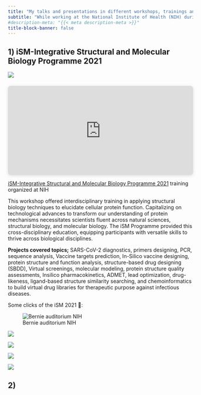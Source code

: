 ```yaml
---
title: "My talks and presentations in different workshops, trainings and webinars"
subtitle: "While working at the National Institute of Health (NIH) during the COVID-19 pandemic from early 2020 through 2022, I trained and supervised multiple undergraduate and graduate students in performing research on protein structures, interactions, and dynamics"
#description-meta: "{{< meta description-meta >}}"
title-block-banner: false
---
```


## 1) iSM-Integrative Structural and Molecular Biology Programme 2021

::: grid
::: {.g-col-12 .g-col-md-2}
[![](/files/images/ism.jpg)](https://ullahsamee.github.io/est603-energy-systems-analysis-2022-fall/)
:::

::: {.g-col-12 .g-col-md-10}
::: {style="position: relative; width: 100%; height: 0; padding-top: 48.1481%;  padding-bottom: 0; box-shadow: 0 2px 8px 0 rgba(63,69,81,0.16); margin-top: 1.6em; margin-bottom: 0.9em; overflow: hidden;  border-radius: 8px; will-change: transform;"}
<iframe loading="lazy" style="position: absolute; width: 100%; height: 100%; top: 0; left: 0; border: none; padding: 0;margin: 0;" src="https://www.canva.com/design/DAEplpadL3Y/view?embed" allowfullscreen="allowfullscreen" allow="fullscreen">

</iframe>
:::

<a href="https:&#x2F;&#x2F;www.canva.com&#x2F;design&#x2F;DAEplpadL3Y&#x2F;view?utm_content=DAEplpadL3Y&amp;utm_campaign=designshare&amp;utm_medium=embeds&amp;utm_source=link" target="_blank" rel="noopener">iSM-Integrative Structural and Molecular Biology Programme 2021</a> training organized at NIH

This workshop offered interdisciplinary training in applying structural biology techniques to elucidate cellular protein function. Capitalizing on technological advances to transform our understanding of protein mechanisms necessitates scientists fluent across natural sciences, structural biology, and molecular biology. The iSM Programme provided this cross-disciplinary education, equipping participants with versatile skills to thrive across biological disciplines.

**Projects covered topics;** SARS-CoV-2 diagnostics, primers designing, PCR, sequence analysis, Vaccine targets prediction, In-Silico vaccine designing, protein structure and function analysis, structure-based drug designing (SBDD), Virtual screenings, molecular modeling, protein structure quality assessments, Insilico pharmacokinetics, ADMET, lead optimization, drug-likeness, ligand-based structure similarity searching, and chemoinformatics to build virtual drug libraries for therapeutic purpose against infectious diseases.
:::
:::

Some clicks of the iSM 2021 📸:

![Bernie auditorium NIH](images/PXL_20210806_054026705~2-01.jpg)

![](images/PXL_20210806_054022884.jpg)

![](images/PXL_20210806_054014317.jpg)

![](images/PXL_20211008_063816967.MP-01.jpg)

![](images/PXL_20211008_072058997.MP.jpg)

## 2) 
